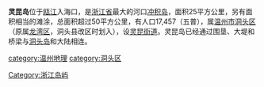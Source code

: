 {{Unreferenced|time=2021-05-24T05:37:40+00:00}}
{{infobox island
|pushpin_map=China Zhejiang
}}
'''灵昆岛'''位于[[瓯江|瓯江]]入海口，是[[浙江省|浙江省]]最大的河口[[冲积岛|冲积岛]]，面积25平方公里，另有面积相当的滩涂，总面积超过50平方公里，有人口17,457（五普），属[[温州市|温州市]][[洞头区|洞头区]]（原属[[龙湾区|龙湾区]]，洞头县改区时划入），设[[灵昆街道|灵昆街道]]。灵昆岛已经通过围垦、大堤和桥梁与[[洞头岛|洞头岛]]和大陆相连。

{{commonscat}}
{{coord|display=title}}
{{DEFAULTSORT:Ling靈}}
[[Category:浙江岛屿|Category:浙江岛屿]]
[[category:温州地理|category:温州地理]]
[[category:洞头区|category:洞头区]]
{{zhejiang-stub}}